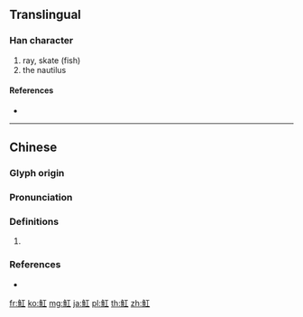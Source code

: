 {{character info/new}}
{{also|𫚉}}
==Translingual==

===Han character===
{{Han char|rn=195|rad=魚|as=03|sn=14|four=21310|canj=NFM|ids=⿰魚工}}

# ray, skate (fish)
# the nautilus

====References====
* {{Han ref|kx=1465.130|dkj=45970|dj=1999.080|hdz=74675.070|uh=9B5F|ud=39775|bh=E4E1|bd=58593}}

----

==Chinese==
{{zh-forms|s=𫚉}}

===Glyph origin===
{{Han etym}}

===Pronunciation===
{{zh-pron
|m=魟
|c=hung4,gung1
|mc=y
|oc=y
|cat=
}}

===Definitions===
{{zh-hanzi}}

# {{rfdef|zh}}

===References===
* {{R:yue:Hanzi}}

[[fr:魟]]
[[ko:魟]]
[[mg:魟]]
[[ja:魟]]
[[pl:魟]]
[[th:魟]]
[[zh:魟]]